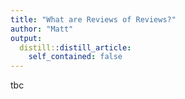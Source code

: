 ```yaml
---
title: "What are Reviews of Reviews?"
author: "Matt"
output:
  distill::distill_article:
    self_contained: false
---
```


tbc